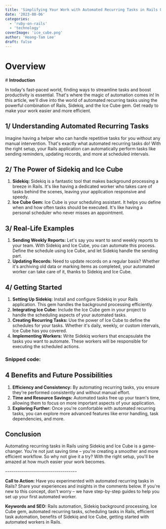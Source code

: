 ```yaml
---
title: 'Simplifying Your Work with Automated Recurring Tasks in Rails Using Sidekiq and Ice Cube'
date: '2023-08-06'
categories:
  - 'ruby-on-rails'
  - 'technology'
coverImage: 'ice_cube.png'
author: 'Hoang-Tam Lee'
draft: false
---
```


# Overview

<TOCInline toc={props.toc} exclude="Overview" toHeading={2} /># **Introduction**

In today's fast-paced world, finding ways to streamline tasks and boost productivity is essential. That's where the magic of automation comes in! In this article, we'll dive into the world of automated recurring tasks using the powerful combination of Rails, Sidekiq, and the Ice Cube gem. Get ready to make your work easier and more efficient.

## **1/ Understanding Automated Recurring Tasks**

Imagine having a helper who can handle repetitive tasks for you without any manual intervention. That's exactly what automated recurring tasks do! With the right setup, your Rails application can automatically perform tasks like sending reminders, updating records, and more at scheduled intervals.

## **2/ The Power of Sidekiq and Ice Cube**

1. **Sidekiq:** Sidekiq is a fantastic tool that makes background processing a breeze in Rails. It's like having a dedicated worker who takes care of tasks behind the scenes, leaving your application responsive and speedy.
2. **Ice Cube Gem:** Ice Cube is your scheduling assistant. It helps you define when and how often tasks should be executed. It's like having a personal scheduler who never misses an appointment.

## **3/ Real-Life Examples**

1. **Sending Weekly Reports:** Let's say you want to send weekly reports to your team. With Sidekiq and Ice Cube, you can automate this process. Define the schedule using Ice Cube, and let Sidekiq handle the sending part.
2. **Updating Records:** Need to update records on a regular basis? Whether it's archiving old data or marking items as completed, your automated worker can take care of it, thanks to Sidekiq and Ice Cube.

## **4/ Getting Started**

1. **Setting Up Sidekiq:** Install and configure Sidekiq in your Rails application. This gem handles the background processing efficiently.
2. **Integrating Ice Cube:** Include the Ice Cube gem in your project to handle the scheduling aspects of your automated tasks.
3. **Creating Recurring Tasks:** Use the power of Ice Cube to define the schedules for your tasks. Whether it's daily, weekly, or custom intervals, Ice Cube has you covered.
4. **Implementing Workers:** Write Sidekiq workers that encapsulate the tasks you want to automate. These workers will be responsible for executing the scheduled actions.

### Snipped code: 

<script src="https://gist.github.com/kokorolx/b64df3c20d9f93adf278ac57e16fa594.js"></script>

## **4 Benefits and Future Possibilities**

1. **Efficiency and Consistency:** By automating recurring tasks, you ensure they're performed consistently and without manual effort.
2. **Time and Resource Savings:** Automated tasks free up your team's time, allowing them to focus on more important aspects of your application.
3. **Exploring Further:** Once you're comfortable with automated recurring tasks, you can explore more advanced features like error handling, task dependencies, and more.

## **Conclusion**

Automating recurring tasks in Rails using Sidekiq and Ice Cube is a game-changer. You're not just saving time – you're creating a smoother and more efficient workflow. So why not give it a try? With the right setup, you'll be amazed at how much easier your work becomes.

\------------------------------------

**Call to Action:** Have you experimented with automated recurring tasks in Rails? Share your experiences and insights in the comments below. If you're new to this concept, don't worry – we have step-by-step guides to help you set up your first automated worker.

**Keywords and SEO:** Rails automation, Sidekiq background processing, Ice Cube gem, automated recurring tasks, scheduling tasks in Rails, efficient task automation, benefits of Sidekiq and Ice Cube, getting started with automated workers in Rails.
